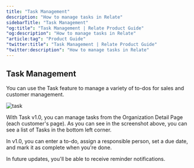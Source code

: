 ```yaml
---
title: "Task Management"
description: "How to manage tasks in Relate"
sidebarTitle: "Task Management"
"og:title": "Task Management | Relate Product Guide"
"og:description": "How to manage tasks in Relate"
"article:tag": "Product Guide"
"twitter:title": "Task Management | Relate Product Guide"
"twitter:description": "How to manage tasks in Relate"
---
```


## Task Management

You can use the Task feature to manage a variety of to-dos for sales and customer management.

![task](/images/changelog/task.png)

With Task v1.0, you can manage tasks from the Organization Detail Page (each customer's page). As you can see in the screenshot above, you can see a list of Tasks in the bottom left corner.

In v1.0, you can enter a to-do, assign a responsible person, set a due date, and mark it as complete when you're done.

In future updates, you'll be able to receive reminder notifications.
